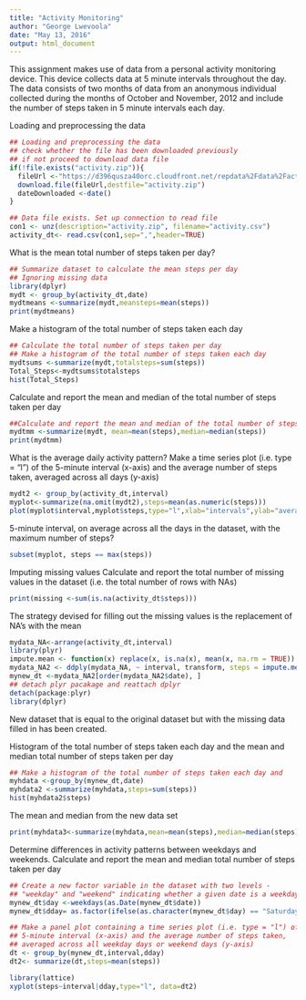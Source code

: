 ```yaml
---
title: "Activity Monitoring"
author: "George Lwevoola"
date: "May 13, 2016"
output: html_document
---
```


This assignment makes use of data from a personal activity monitoring device. This device collects data at 5 minute intervals throughout the day. The data consists of two months of data from an anonymous individual collected during the months of October and November, 2012 and include the number of steps taken in 5 minute intervals each day.

Loading and preprocessing the data

```r
## Loading and preprocessing the data
## check whether the file has been downloaded previously
## if not proceed to download data file
if(!file.exists("activity.zip")){
  fileUrl <-"https://d396qusza40orc.cloudfront.net/repdata%2Fdata%2Factivity.zip"
  download.file(fileUrl,destfile="activity.zip")
  dateDownloaded <-date()
}

## Data file exists. Set up connection to read file
con1 <- unz(description="activity.zip", filename="activity.csv")
activity_dt<- read.csv(con1,sep=",",header=TRUE)
```
What is the mean total number of steps taken per day?

```r
## Summarize dataset to calculate the mean steps per day
## Ignoring missing data
library(dplyr)
mydt <- group_by(activity_dt,date)
mydtmeans <-summarize(mydt,meansteps=mean(steps))
print(mydtmeans)
```
Make a histogram of the total number of steps taken each day

```r
## Calculate the total number of steps taken per day
## Make a histogram of the total number of steps taken each day
mydtsums <-summarize(mydt,totalsteps=sum(steps))
Total_Steps<-mydtsums$totalsteps
hist(Total_Steps)
```
Calculate and report the mean and median of the total number of steps taken per day
```r
##Calculate and report the mean and median of the total number of steps taken per day
mydtmm <-summarize(mydt, mean=mean(steps),median=median(steps))
print(mydtmm)
```
What is the average daily activity pattern?
Make a time series plot (i.e. type = "l") of the 5-minute interval (x-axis) and the average number of steps taken, averaged across all days (y-axis)
```r
mydt2 <- group_by(activity_dt,interval)
myplot<-summarize(na.omit(mydt2),steps=mean(as.numeric(steps)))
plot(myplot$interval,myplot$steps,type="l",xlab="intervals",ylab="average steps")

```
5-minute interval, on average across all the days in the dataset, with the maximum number of steps?
```r
subset(myplot, steps == max(steps))

```
Imputing missing values
Calculate and report the total number of missing values 
in the dataset (i.e. the total number of rows with NAs)
```r
print(missing <-sum(is.na(activity_dt$steps)))
```
The strategy devised for filling out the missing values is the replacement of NA's with the mean
```r
mydata_NA<-arrange(activity_dt,interval)
library(plyr)
impute.mean <- function(x) replace(x, is.na(x), mean(x, na.rm = TRUE))
mydata_NA2 <- ddply(mydata_NA, ~ interval, transform, steps = impute.mean(steps))
mynew_dt <-mydata_NA2[order(mydata_NA2$date), ]       
## detach plyr pacakage and reattach dplyr
detach(package:plyr) 
library(dplyr)
```
New dataset that is equal to the original dataset but with the missing data filled in has been created.

Histogram of the total number of steps taken each day and the mean and median total number of steps taken per day
```r
## Make a histogram of the total number of steps taken each day and 
myhdata <-group_by(mynew_dt,date)
myhdata2 <-summarize(myhdata,steps=sum(steps))
hist(myhdata2$steps)
```
The mean and median from the new data set

```r
print(myhdata3<-summarize(myhdata,mean=mean(steps),median=median(steps)))

```

Determine differences in activity patterns between weekdays and weekends.
Calculate and report the mean and median total number of steps taken per day
```r
## Create a new factor variable in the dataset with two levels - 
## "weekday" and "weekend" indicating whether a given date is a weekday or weekend day.
mynew_dt$day <-weekdays(as.Date(mynew_dt$date))
mynew_dt$dday= as.factor(ifelse(as.character(mynew_dt$day) == "Saturday" | as.character(mynew_dt$day) == "Sunday", "weekend","weekday"))

## Make a panel plot containing a time series plot (i.e. type = "l") of the 
## 5-minute interval (x-axis) and the average number of steps taken, 
## averaged across all weekday days or weekend days (y-axis)
dt <- group_by(mynew_dt,interval,dday)
dt2<- summarize(dt,steps=mean(steps))

library(lattice)
xyplot(steps~interval|dday,type="l", data=dt2)

```

